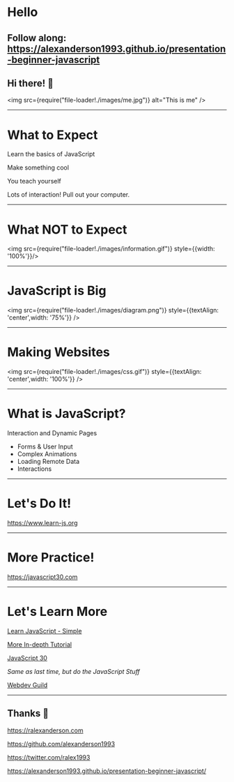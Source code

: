 

<Head>
  <title>Beginner JavaScript</title>
</Head>

# Hello

Follow along: <https://alexanderson1993.github.io/presentation-beginner-javascript>
---

## Hi there! 👋

<img src={require("file-loader!./images/me.jpg")} alt="This is me" />

---

# What to Expect


Learn the basics of JavaScript

Make something cool

You teach yourself

Lots of interaction! Pull out your computer.

---

<div style={{display:'flex', flexDirection:'column', alignItems:'center'}}>

# What NOT to Expect

<img src={require("file-loader!./images/information.gif")} style={{width: '100%'}}/>
</div>

---

# JavaScript is Big

<img src={require("file-loader!./images/diagram.png")} style={{textAlign: 'center',width: '75%'}} />

---


# Making Websites

<img src={require("file-loader!./images/css.gif")} style={{textAlign: 'center',width: '100%'}} />

---
# What is JavaScript?

Interaction and Dynamic Pages

* Forms & User Input
* Complex Animations
* Loading Remote Data
* Interactions

---
# Let's Do It!

<https://www.learn-js.org>

---
# More Practice!

<https://javascript30.com>

---


# Let's Learn More

[Learn JavaScript - Simple](http://www.learn-js.org/en/Welcome)

[More In-depth Tutorial](https://developer.mozilla.org/en-US/docs/Learn/JavaScript)

[JavaScript 30](https://javascript30.com)

*Same as last time, but do the JavaScript Stuff*

[Webdev Guild](https://webdev-guild.github.io/apprentice/javascript.html)

---

## Thanks 🙌


<https://ralexanderson.com>

<https://github.com/alexanderson1993>

<https://twitter.com/ralex1993>

<https://alexanderson1993.github.io/presentation-beginner-javascript/>
